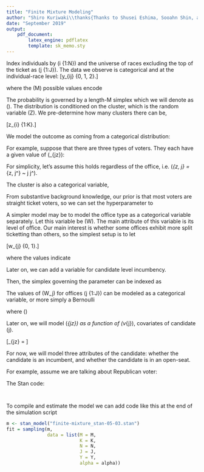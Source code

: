 ```yaml
---
title: "Finite Mixture Modeling"
author: "Shiro Kuriwaki\\thanks{Thanks to Shusei Eshima, Sooahn Shin, and Shusei Eshima for their help.}"
date: "September 2019"
output: 
    pdf_document:
        latex_engine: pdflatex
        template: sk_memo.sty
---
```


\section{Setup}

Index individuals by \(i \in \{1:N\}\) and the universe of races excluding the top of the ticket as \(j \in \{1:J\}\). The data we observe is categorical and at the individual-race level: \[y_{ij} \in \{0, 1, 2\}.\] 

where the \(M\) possible values encode

\begin{table}[!h]
\renewcommand{\arraystretch}{0.90}
\centering
\begin{tabular}{ll}\toprule
0 & straight ticket vote with reference office (e.g. President)\\
1 & split ticket vote\\
2 & abstain\\\bottomrule
\end{tabular}
\end{table}

The probability is governed by a length-M simplex which we will denote as \(\theta\). The distribution is conditioned on the cluster, which is the random variable \(Z\). We pre-determine how many clusters there can be,

\[z_{i} \in \{1:K\}.\] 

\section{Model 1}

We model the outcome as coming from a categorical distribution:

\begin{align*}
(y_{ij} \mid Z_{i} = z) &\sim \text{Categorical}(\theta_{z, j})
\end{align*}

For example, suppose that there are three types of voters. They each have a given value of \(\theta_{jz}\):
\begin{align*}
\begin{cases}
\text{Always straight} &\theta_{z, j} = (0.97, 0.01, 0.02) \text{ if } z = 1\\
\text{Always split} &\theta_{z, j} = (0.01, 0.97, 0.02) \text{ if } z = 2\\
\text{Random} &\theta_{z, j} = (0.49, 0.49, 0.02) \text{ if } z = 3\\
\end{cases}
\end{align*}  

For simplicity, let's assume this holds regardless of the office, i.e. \(\theta_{z, j} = \theta_{z, j^\prime} ~ \forall j \neq j^\prime\).


The cluster is also a categorical variable, 
\begin{align*}
Z_{i} &\sim \text{Categorical}(\psi),\\
\psi &\sim \text{Dirichlet}(\alpha)
\end{align*}

From substantive background knowledge, our prior is that most voters are straight ticket voters, so we can set the hyperparameter to 

\begin{align*}
\alpha = (2.0, 1.5, 1.0)
\end{align*}

\section{Model 2}

A simpler model may be to model the office type as a categorical variable separately. Let this variable be \(W\). The main attribute of this variable is its level of office. Our main interest is whether some offices exhibit more split ticketting than others, so the simplest setup is to let 

\[w_{j} \in \{0, 1\}.\]

where the values indicate


\begin{table}[!h]
\centering
\begin{tabular}{ll}\toprule
0 & low propensity to generate split ticket\\
1 & high propensity to generate split ticket\\\bottomrule
\end{tabular}
\end{table}

Later on, we can add a variable for candidate level incumbency.

Then, the simplex governing the parameter can be indexed as

\begin{align*}
(Y_{ij} | Z_i = z, W_j = w) \sim \text{Categorical}(\theta_{z, w})
\end{align*}

The values of \(W_j\) for offices \(j \in \{1:J\}\) can be modeled as a categorical variable, or more simply a Bernoulli

\begin{align*}
W \sim  \text{Bern}(\pi)
\end{align*}

where \(\pi \in [0, 1]\)

\section{Adding covariates}

Later on, we will model \(\theta_{jz}\) as a function of \(v_{j}\), covariates of candidate \(j\).

\[\theta_{jz} = \frac{\exp(v_{j}^{\top}\beta_{jz})}{\sum_{j^{\prime}} \exp(v_{j^{\prime}}^{\top}\beta_{j^{\prime}z})} \]

For now, we will model three attributes of the candidate: whether the candidate is an incumbent, and whether the candidate is in an open-seat. 


For example, assume we are talking about Republican voter:

\begin{table}[!h]
\centering
\footnotesize
\begin{tabularx}{0.6\linewidth}{cLlCc}\toprule
 & & \multicolumn{2}{c}{Republican Candidate} & \\\cline{3-4}
\(j\) & Race & Name & Incumbent & Open-seat\\\midrule
1 & HD  15  & Samuel Rivers & 1 & 0 \\
2 & HD  94  & Con Chellis & 0 & 1 \\
3 & HD  99  & Nancy Mace & 1 & 0 \\
4 & HD 110  & William Cogswell & 1 & 0 \\
5 & HD 112  & Mike Sottile & 1 & 0 \\
6 & HD 114  & Lin Bennett & 1 & 0 \\
7 & HD 115  & Peter McCoy & 1 & 0 \\
8 & HD 117  & Bill Crosby  & 1 & 0 \\
9 & HD 119  & Paul Sizemore & 0 & 0 \\
\bottomrule
\end{tabularx}
\end{table}


\section{Stan Code}

The Stan code:

```r
```


\section{Simulated Data}

```r
```


\section{Model Run}

To compile and estimate the model we can add code like this at the end of the simulation script

```r
m <- stan_model("finite-mixture_stan-05-03.stan")
fit = sampling(m, 
               data = list(M = M,
                           K = K,
                           N = N, 
                           J = J, 
                           Y = Y, 
                           alpha = alpha))
```

